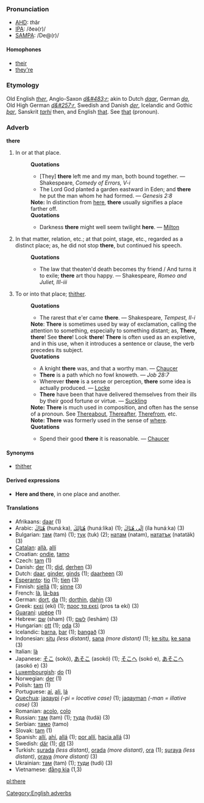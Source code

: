 ===Pronunciation===
*[[w:AHD|AHD]]: <i>th</i>âr
*[[w:IPA|IPA]]: /ðeə(r)/
*[[w:SAMPA|SAMPA]]: /De@(r)/

====Homophones====
*[[their]]
*[[they're]]

===Etymology===
Old English ''[[ther]]'', Anglo-Saxon ''[[d&#483;r]]''; akin to Dutch ''[[daar]]'', German ''[[da]]'', Old High German ''[[d&#257;r]]'', Swedish and Danish ''[[der]]'', Icelandic and Gothic ''[[þar]]'', Sanskrit ''[[tarhi]]'' then, and English [[that]]. See [[that]] (pronoun).

===Adverb===
'''there'''

#In or at that place. 
#:'''Quotations'''
#:*[They] '''there''' left me and my man, both bound together. — Shakespeare, ''Comedy of Errors, V-i''
#:*The Lord God planted a garden eastward in Eden; and '''there''' he put the man whom he had formed. — ''Genesis 2:8''
#:'''Note:''' In distinction from [[here]], '''there''' usually signifies a place farther off. 
#:'''Quotations'''
#:*Darkness '''there''' might well seem twilight '''here'''. — [[Milton]]
#In that matter, relation, etc.; at that point, stage, etc., regarded as a distinct place; as, he did not stop '''there''', but continued his speech.
#:'''Quotations'''
#:*The law that theaten'd death becomes thy friend / And turns it to exile; '''there''' art thou happy. — Shakespeare, ''Romeo and Juliet, III-iii''
#To or into that place; [[thither]].
#:'''Quotations'''
#:*The rarest that e'er came '''there'''. — Shakespeare, ''Tempest, II-i''
#:'''Note''': '''There''' is sometimes used by way of exclamation, calling the attention to something, especially to something distant; as, '''There, there'''! See '''there'''! Look '''there'''! '''There''' is often used as an expletive, and in this use, when it introduces a sentence or clause, the verb precedes its subject.
#:'''Quotations'''
#:*A knight '''there''' was, and that a worthy man. — [[Chaucer]]
#:*'''There''' is a path which no fowl knoweth. — ''Job 28:7''
#:*Wherever '''there''' is a sense or perception, '''there''' some idea is actually produced. — [[Locke]]
#:*'''There''' have been that have delivered themselves from their ills by their good fortune or virtue. — [[Suckling]]
#:'''Note:''' '''There''' is much used in composition, and often has the sense of a pronoun. See [[Thereabout]], [[Thereafter]], [[Therefrom]], etc.
#:'''Note:''' '''There''' was formerly used in the sense of [[where]].
#:'''Quotations'''
#:*Spend their good '''there''' it is reasonable. — [[Chaucer]]

====Synonyms====
*[[thither]]

====Derived expressions====
*'''Here and there''', in one place and another.

==== Translations ====
*Afrikaans: [[daar]] (1)
*Arabic: ‎[[هناك|هُنَاكَ]] (hunáːka), ‎[[هنالك|هُنَالِكَ]] (hunáːlika) (1); ‎[[الى هناك|إلَى هُنَاكَ]] (íla hunáːka) (3)
*Bulgarian: [[там]] (tam) (1); [[тук]] (tuk) (2); [[натам]] (natam), [[нататък]] (natatäk) (3)
*[[Catalan]]: [[allà]], [[allí]]
*Croatian: [[ondje]], [[tamo]]
*Czech: [[tam]] (1)
*Danish: [[der]] (1); [[did#Danish|did]], [[derhen]] (3)
*Dutch: [[daar]], [[ginder]], [[ginds]] (1); [[daarheen]] (3)
*[[Esperanto]]: [[tio]] (1); [[tien]] (3)
*Finnish: [[siellä]] (1); [[sinne]] (3)
*French: [[là]], [[là-bas]]
*German: [[dort]], [[da]] (1); [[dorthin]], [[dahin]] (3)
*Greek: [[εκεί]] (ekí) (1); [[προς τα εκεί]] (pros ta ekí) (3)
*[[Guaraní]]: [[upépe]] (1)
*Hebrew: [[‎שם]]‎ (sham) (1); [[‎לשם]]‎ (leshám) (3)
*Hungarian: [[ott]] (1); [[oda]] (3)
*Icelandic: [[þarna]], [[þar]] (1); [[þangað]] (3)
*Indonesian: [[situ]] ''(less distant)'', [[sana]] ''(more distant)'' (1); [[ke situ]], [[ke sana]] (3)
*Italian: [[là]]
*Japanese: [[そこ]] (sokó), [[あそこ]] (asokó) (1); [[そこへ]] (sokó e), [[あそこへ]] (asokó e) (3)
*[[Luxembourgish]]: [[do#Luxembourgish|do]] (1)
*Norwegian: [[der]] (1)
*Polish: [[tam]] (1)
*Portuguese: [[aí]], [[ali]], [[lá]]
*[[Quechua]]: [[jaqaypi]] ''(-pi = locative case)'' (1); [[jaqayman]] ''(-man = illative case)'' (3)
*Romanian: [[acolo]], [[colo]]
*Russian: [[там]] (tam) (1); [[туда]] (tudá) (3)
*Serbian: [[тамо]] (tamo)
*Slovak: [[tam]] (1)
*Spanish: [[allí]], [[ahí]], [[allá]] (1); [[por allí]], [[hacia allá]] (3)
*Swedish: [[där]] (1); [[dit]] (3)
*Turkish: [[şurada]] ''(less distant)'', [[orada]] ''(more distant)'', [[ora]] (1); [[şuraya]] ''(less distant)'', [[oraya]] ''(more distant)'' (3)
*Ukrainian: [[там]] (tam) (1); [[туди]] (tudi) (3)
*Vietnamese: [[đằng kia]] (1,3)

[[Category:English adverbs]]
[[pl:there]]